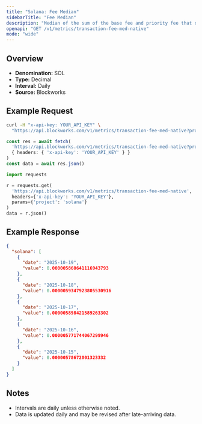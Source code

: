 ```yaml
---
title: "Solana: Fee Median"
sidebarTitle: "Fee Median"
description: "Median of the sum of the base fee and priority fee that day"
openapi: "GET /v1/metrics/transaction-fee-med-native"
mode: "wide"
---
```


## Overview

- **Denomination:** SOL
- **Type:** Decimal
- **Interval:** Daily
- **Source:** Blockworks

## Example Request

<CodeGroup>

```bash cURL
curl -H "x-api-key: YOUR_API_KEY" \
  "https://api.blockworks.com/v1/metrics/transaction-fee-med-native?project=solana"
```

```typescript TypeScript
const res = await fetch(
  'https://api.blockworks.com/v1/metrics/transaction-fee-med-native?project=solana',
  { headers: { 'x-api-key': 'YOUR_API_KEY' } }
)
const data = await res.json()
```

```python Python
import requests

r = requests.get(
  'https://api.blockworks.com/v1/metrics/transaction-fee-med-native',
  headers={'x-api-key': 'YOUR_API_KEY'},
  params={'project': 'solana'}
)
data = r.json()
```

</CodeGroup>

## Example Response

```json
{
  "solana": [
    {
      "date": "2025-10-19",
      "value": 0.000005860641116943793
    },
    {
      "date": "2025-10-18",
      "value": 0.0000059347923805530916
    },
    {
      "date": "2025-10-17",
      "value": 0.000005898421589263302
    },
    {
      "date": "2025-10-16",
      "value": 0.000005771744067299946
    },
    {
      "date": "2025-10-15",
      "value": 0.00000578672801323332
    }
  ]
}
```

## Notes
- Intervals are daily unless otherwise noted.
- Data is updated daily and may be revised after late-arriving data.
